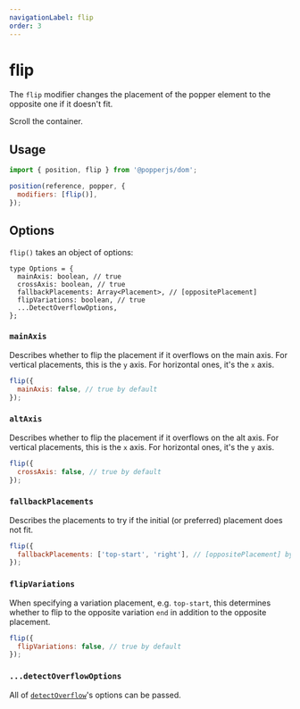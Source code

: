 ```yaml
---
navigationLabel: flip
order: 3
---
```



# flip

The `flip` modifier changes the placement of the popper element to the opposite
one if it doesn't fit.

<Flip />

Scroll the container.

## Usage

```js
import { position, flip } from '@popperjs/dom';

position(reference, popper, {
  modifiers: [flip()],
});
```

## Options

`flip()` takes an object of options:

```flow
type Options = {
  mainAxis: boolean, // true
  crossAxis: boolean, // true
  fallbackPlacements: Array<Placement>, // [oppositePlacement]
  flipVariations: boolean, // true
  ...DetectOverflowOptions,
};
```

### `mainAxis`

Describes whether to flip the placement if it overflows on the main axis. For
vertical placements, this is the `y` axis. For horizontal ones, it's the `x`
axis.

```js
flip({
  mainAxis: false, // true by default
});
```

### `altAxis`

Describes whether to flip the placement if it overflows on the alt axis. For
vertical placements, this is the `x` axis. For horizontal ones, it's the `y`
axis.

```js
flip({
  crossAxis: false, // true by default
});
```

### `fallbackPlacements`

Describes the placements to try if the initial (or preferred) placement does not
fit.

```js
flip({
  fallbackPlacements: ['top-start', 'right'], // [oppositePlacement] by default
});
```

### `flipVariations`

When specifying a variation placement, e.g. `top-start`, this determines whether
to flip to the opposite variation `end` in addition to the opposite placement.

```js
flip({
  flipVariations: false, // true by default
});
```

### `...detectOverflowOptions`

All of [`detectOverflow`](../../utils/detectOverflow/#options)'s options can be
passed.

